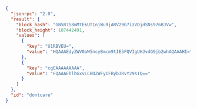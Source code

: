 ```json
{
  "jsonrpc": "2.0",
  "result": {
    "block_hash": "GN5R7S8mMTEkUT1njWu9jARV29G7izVDjdSNs976BJVw",
    "block_height": 187442491,
    "values": [
      {
        "key": "U1RBVEU=",
        "value": "HQAAAEdyZWV0aW5ncyBmcm9tIE5FQVIgUHJvdG9jb2whAQAAAHI="
      },
      {
        "key": "cgEAAAAAAAAA",
        "value": "FQAAAEhlbGxvLCBOZWFyIFByb3RvY29sIQ=="
      }
    ]
  },
  "id": "dontcare"
}
```

